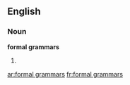 ==English==

===Noun===
'''formal grammars'''

# {{plural of|formal grammar}}

[[ar:formal grammars]]
[[fr:formal grammars]]